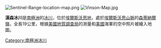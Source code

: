[[Image:Sentinel-Range-location-map.png|thumb]]
[[Image:Vinson-Map.jpg|thumb]]

{{coord|78|21|S|84|33|W|source:GNIS|display=title}}

'''漢森冰川'''是[[南極洲|南極洲]]的[[冰川|冰川]]，位於[[埃爾斯沃思地|埃爾斯沃思地]]，處於[[埃爾斯沃思山脈|埃爾斯沃思山脈]]的[[森蒂納爾嶺|森蒂納爾嶺]]，全長19公里，根據[[美國地質調查局|美國地質調查局]]的測量和[[美國|美國]]海軍的空中照片被繪入地圖。

{{DEFAULTSORT:Hansen Glacier}}
[[Category:南極洲冰川|Category:南極洲冰川]]


{{EllsworthLand-geo-stub}}